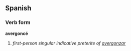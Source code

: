 ==Spanish==
===Verb form===
'''avergoncé'''

# ''first-person singular indicative preterite of [[avergonzar]]''